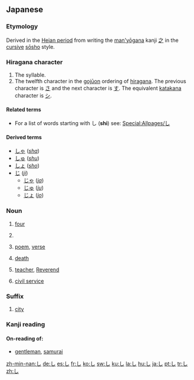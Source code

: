 {{wikipedia|Shi (kana)}}
{{see|じ|レ}}
==Japanese==
{{stroke order|strokes=1}}

===Etymology===
Derived in the [[w:Heian period|Heian period]] from writing the [[man'yōgana]] kanji [[之]] in the [[cursive]] [[sōsho]] style.

===Hiragana character===
{{ja-kana|rom=shi}}

# The {{IPAchar|/shi/}} syllable.
# The twelfth character in the [[gojūon]] ordering of [[hiragana]]. The previous character is [[さ]] and the next character is [[す]]. The equivalent [[katakana]] character is [[シ]].

====Related terms====
* For a list of words starting with し ('''shi''') see: [[Special:Allpages/し]]

====Derived terms====
* [[しゃ]] (''[[sha]]'')
* [[しゅ]] (''[[shu]]'')
* [[しょ]] (''[[sho]]'')
* [[じ]] (''[[ji]]'')
** [[じゃ]] (''[[ja]]'')
** [[じゅ]] (''[[ju]]'')
** [[じょ]] (''[[jo]]'')

===Noun===
{{ja-noun|h|rom=shi}}

# {{ja-def|四}} [[four]]
# {{ja-def|疵}}
# {{ja-def|詩}} [[poem]], [[verse]]
# {{ja-def|死}} [[death]]
# {{ja-def|師}} [[teacher]], [[Reverend]]
# {{ja-def|仕}} [[civil service]]

===Suffix===
{{ja-pos|h|suffix|rom=shi}}

# {{ja-def|市}} [[city]]

===Kanji reading===
{{ja-kanjireading|rom=shi}}

====On-reading of:====
* {{ja-def|士}} [[gentleman]], [[samurai]]

[[zh-min-nan:し]]
[[de:し]]
[[es:し]]
[[fr:し]]
[[ko:し]]
[[sw:し]]
[[ku:し]]
[[la:し]]
[[hu:し]]
[[ja:し]]
[[pt:し]]
[[tr:し]]
[[zh:し]]